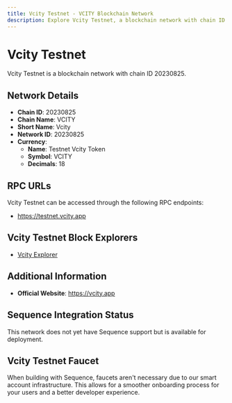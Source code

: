 ```yaml
--- 
title: Vcity Testnet - VCITY Blockchain Network
description: Explore Vcity Testnet, a blockchain network with chain ID 20230825. Learn about its native currency, Testnet Vcity Token, and how to interact with the network.
---
```


# Vcity Testnet

Vcity Testnet is a blockchain network with chain ID 20230825.

## Network Details

- **Chain ID**: 20230825
- **Chain Name**: VCITY
- **Short Name**: Vcity
- **Network ID**: 20230825
- **Currency**: 
  - **Name**: Testnet Vcity Token
  - **Symbol**: VCITY
  - **Decimals**: 18

## RPC URLs

Vcity Testnet can be accessed through the following RPC endpoints:

- https://testnet.vcity.app

## Vcity Testnet Block Explorers

- [Vcity Explorer](https://scan.vcity.app)

## Additional Information

- **Official Website**: https://vcity.app

## Sequence Integration Status

This network does not yet have Sequence support but is available for deployment.

## Vcity Testnet Faucet

When building with Sequence, faucets aren't necessary due to our smart account infrastructure. This allows for a smoother onboarding process for your users and a better developer experience.
